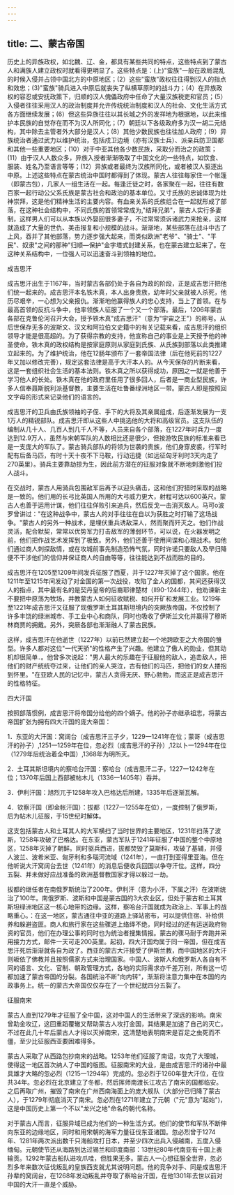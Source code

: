 ```yaml
---
---
---
```

title: 二、蒙古帝国
---



历史上的异族政权，如北魏、辽、金，都具有某些共同的特点，这些特点到了蒙古人和满族人建立政权时就看得更明显了。这些特点是：(上)"蛮族"一般在政局混乱的时候入侵并占领中国北方的中原地区；(2）这些"蛮族"政权往往得到汉人的指点和效忠；(3)"蛮族"骑兵进入中原后就丧失了纵横草原时的战斗力；(4）在异族政权的容忍或安抚政策下，归顺的汉人傀儡政府中任命了大量汉族税吏和官员；(5）入侵者往往采用汉人的政治制度并允许传统统治制度和汉人的社会、文化生活方式各方面继续发展；(6）但这些异族往往以其长城之外的发祥地为根据地，以此来维护本民族的自觉存在而不为汉人所同化；(7）朝廷以下各级政府多为汉一胡二元结构，其中除去主管者外大部分是汉人；(8）其他少数民族也往往加人政府；(9）异族统治者通过武力以维护统治，包括戍卫边境（亦有汉族士兵）、派亲兵防卫国都和其他一些重要地区；(10）对于中亚其他各少数民族，采取分而治之的政策；(11）由于汉人人数众多，异族入授者渐渐吸取了中国文化的一些特点，如饮食、服装、姓名乃至语言等等；(12）异族或者最终为汉族所同化，或者被汉人驱逐出中原。上述这些特点在蒙古统治中国时都得到了体现。蒙古人往往每家住一个帐篷（即蒙古包），几家人一组生活在一起。每逢迁徒之时，各家聚在一起，往往有数百家一起行动公父系氏族是蒙古社会和政治的基本单位。又寸氏族的忠诚体现为灶神崇拜，这是他们精神生活的主要内容。有血亲关系的氏族组合在一起就形成了部落，在这种社会结构中，不同氏族的首领常常成为,"结拜兄弟"，蒙古人实行多妻制，这样男人们可以从本族以外娶回很多妻子，不过常常须诉诸武力来抢亲，这样就造成了大量的世仇、美击报复和小规模的战斗。渐渐地，某些部落在战斗中古了上风，吞并了其他部落，势力逐步强大起来，而类似欧洲"老爷"、"骑士"、"平民"、奴隶"之间的那种"归顺―保护"金字塔式封建关系，也在蒙古建立起来了。在这种关系结构中，一位强人可以迅速奋斗到领袖的地位。

成吉思汗

成吉思汗出生于1167年，当时蒙古各部仍处于各自为政的阶段，正是成吉思汗把他们统一起来的。成吉思汗本名铁木真，本人出身贵族，幼年时父亲就被人杀死，他历尽艰辛，一心想为父亲报仇。渐渐地他赢得族人的忠心支持，当上了首领。在与最高首领的反抗斗争中，他率领族人征服了一个又一个部落。最后，1206年蒙古各部在克鲁伦河召开大会，授予铁木真"成吉思汗"（意为"宇宙之王"）的称号。从后世保存无多的波斯文、汉文和阿拉伯文史籍中的有关记载来看，成吉思汗的组织领导才能是很高超的。为了获得宗教的支持，他宣称自己的事业是上天授予他的神圣使命。铁木真的政权结构是按家庭原则从家庭到氏族、从氏族到部落以此类推建立起来的。为了维护统治，他在12肠年颁布了一套帝国法律（后在他死前的1227年又加以修改完善），规定这套法律是高于大汗本人的。从今天保存的片断来看，这是一套组织社会生活的基本法则。铁木真之所以获得成功，原因之一就是他善于学习他人的长处。铁木真在他的政府里任用了很多回人，后者是一商业型民族，许多人信奉聂斯脱利派基督教，主要生活在吐鲁番绿洲地区一带。蒙古人即是按照回文字母的形式来记录他们的语言的。

成吉思汗的卫兵由氏族领袖的子侄、手下的大将及其亲属组成，后逐渐发展为一支1万人的精锐部队。成吉思汗即从这些人中挑选他的大将和高级官员。这支队伍的编制从几十人、几百人到几千人不等，人员来自各个部落，在1227年时兵力一度达到12.9万人，虽然与宋朝军队的人数相比还是很少，但按游牧民族的标准来看已是一支庞大的军队了。蒙古骑兵部队的将领为世袭的贵族，他们身穿皮裘，行军时配有后备马匹，有时十天十夜不下马鞍，行动迅捷（如远征匈牙利时3天内走了270英里）。骑兵主要靠劫掠为生，因此前方潜在的征服对象就不断地刺激他们投人战斗。

在交战时，蒙古人用骑兵包围敌军后再予以迎头痛击，这和他们狩猎时采取的战略是一致的。他们用的长弓比英国人所用的大弓威力更大，射程可达以600英尺。蒙古人也善于运用计谋，他们往往佯败引来追兵，然后反戈一击消灭敌人。马可o波罗曾讲过："在这种战争中，蒙古人的对手往往在自以为获胜之时打输了这场战争。"蒙古人的另外一种战术，是埋伏重兵诱敌深人，然而聚而歼灭之。他们作战灵活，配合默契，常常以优势军力打击敌军的薄弱环节，可以说，在火器发明之前，他们把作战艺术发挥到了极致。另外，他们还善于使用间谍和心理战术。如他们通过商人刺探敌情，或在攻城前事先制造恐怖气氛，同时许诺只要敌人及早归降便不干涉他们的信仰并保证商人的自由等等，往往能达到不战而胜的目的。

成吉思汗在1205至1209年间发兵征服了西夏，并于1227年灭掉了这个国家。他在1211年至1215年间发动了对金国的第一次战役，攻陷了金人的国都，其间还获得汉人的指点，其中最有名的是契丹皇帝的后裔耶律楚材（ll90-1244年），他劝谏新主不要把中原荡为牧场，并教蒙古人如何征收赋税、如何开矿和发展工业。1219年至1221年成吉思汗又征服了现俄罗斯土耳其斯坦境内的突厥族帝国，不仅控制了许多丰饶的绿洲城市、手工业中心和商队，同时也吸收了伊斯兰文化并赢得了穆斯林商贾的拥戴。另外，突厥各部也渐渐融人了蒙古民族。

这样，成吉思汗在他逝世（1227年）以前已然建立起一个地跨欧亚之大帝国的雏型。许多人都对这位"一代天骄"的性格产生了兴趣。他建立了傲人的勋业，但其动机却很简单．。他曾多次说起："男人最大的乐趣在于征服他的敌人，追击敌人，把他们的财产统统夺过来，让他们的亲人哭泣，古有他们的马匹，把他们的女人搂抱到怀里。"在亚欧人民的记忆中，蒙古人贪得无厌、野心勃勃，而这正是成吉思汗的性格特征。

四大汗国

按照部落惯例，成吉思汗将帝国分给他的四个嫡子。他的孙子亦继承祖志，将蒙古帝国扩张为拥有四大汗国的庞大帝国：

1．东亚的大汗国：窝阔台（成吉思汗三子夕，1229一1241年在位；蒙哥（成吉思汗的孙子）,1251一1259年在位，忽必烈（成吉思汗的子孙）,12以卜一1294年在位（1279年后统治着全中国）,1368年为明所灭。

2．土耳其斯坦境内的察哈台汗国：察哈台（成吉思汗二子，1227一1242年在位；1370年后国上西部被帖木儿（1336一1405年）吞并。

3．伊利汗国：旭烈兀于1258年攻入巴格达后所建，1335年后逐渐瓦解。

4．钦察汗国（即金帐汗国）：拔都（1227一1255年在位），一度控制了俄罗斯，后为帖木儿征服，于15世纪时解体。

这支包括蒙古人和土耳其人的大军横扫了当时世界的主要地区，1231年扫荡了波斯，1258年攻破了巴格达。在东亚，蒙古军队于1241年征服了中国的整个中原地区，1258年灭掉了朝鲜。同时驱兵西进，拔都焚毁了莫斯科，攻破了基辅，并侵人波兰、波希米亚、匈牙利和多瑙河流域（1241年），一直打到亚得里亚海。但在他听说大汗窝阔台去世（1241年）的消息后便收兵回国以争夺汗位。这样，四分五裂、并未做好应战准备的欧洲基督教国家才得以躲过一劫。

拔都的继任者在南俄罗斯统治了200年。伊利汗（意为小汗，下属之汗）在波斯统治了100年。南俄罗斯、波斯和中国是蒙古国的3大农业区，但处于蒙古和土耳其斯坦绿洲地区这一核心地带的边缘。这样，察哈台汗国就成为政治上、军事上的战略重心。：在这一地区，蒙古通往中亚的道路上驿站密布，可以提供住宿、补给供养和躲避盗匪。商人和旅行家在这些骤道上络绎不绝，同时经过的还有运送政府物资的官员，他们在办理公事的同时也为统治者搜集情报。蒙古的骤马耐于奔跑并采用接力方式，邮件一天可走200英里。起初，四大汗国均属于同一帝国，但在成吉思汗死后渐渐就各自为政了。西亚的蒙古大汗接受了伊斯兰教，而中国地区的大汗则皈依了佛教并且按照儒家方式来治理国家。中国人、波斯人和俄罗斯人各自有不同的语言、文化、官制、朝政管理方式，各地的实际需求亦千差万别，所有这一切都加速了蒙古帝国的分裂。各国统治不断"向内转"，渐渐将注意力集中在本国的内政事务上。统一的蒙古大帝国仅仅存在了一个世纪就四分五裂了。

征服南宋

蒙古人直到1279年才征服了全中国，这对中国人的生活带来了深远的影响。南宋曾助金攻辽，这回重蹈覆辙又帮助蒙古人攻打金国，其结果是加速了自己的灭亡。不过在此几十年后蒙古人才得以灭掉南宋，这清楚地表明南宋是百足之虫死而不僵，至少比征服西亚要困难得多。

蒙古人采取了从西路包抄南宋的战略。1253年他们征服了南诏，攻克了大理城，使得这一地区首次纳人了中国的版图。征服南宋的大业，是由成吉思汗的诸孙中最具雄才大略的忽必烈（1215一1294年）完成的。忽必烈于1260年登大汗位，在位共34年。忽必烈在北京建立了冬都，然后挥师南渡长江攻古了南宋的国都临安。之后再取广州，摧毁了南宋在广州西南海面上的庞大舰队（大部分已归降了蒙古人），于1279年彻底消灭了南宋。忽必烈在1271年建立了元朝（"元"意为"起始")，这是中国历史上第一个不以"龙兴之地"命名的朝代名称。

对于蒙古人而言，征服异域已成为他们的一种生活方式。他们的使节和军队不断伸向东亚的边缘地区，同时和用宋朝的海军力量征伐东亚诸国。忽必烈曾于1274年、1281年两次派出数千只海船攻打日本，并至少四次出兵入侵越南，五度入侵缅甸。元朝使节还从海路到达过锡兰和印度南部：13世纪80年代南亚有十国上表输贡。1292年蒙古船队进攻爪哇，但胜果无多。蒙古人一心想征服全世界，忽必烈多年来数次征伐叛乱的皇族西支就尤其说明问题。他的竞争对手、同是成吉思汗孙辈的窝阔台，在1268年发动叛乱并夺取了察哈台汗国，在他1301年去世以前对中国的大汗一直是个威胁。